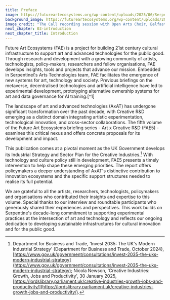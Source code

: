 ```yaml
---
title: Preface
image: https://futureartecosystems.org/wp-content/uploads/2025/06/Serpentine-Choral-Recording.jpg
background_image: https://futureartecosystems.org/wp-content/uploads/2025/06/bg-Serpentine-Choral-Recording.png
image_credit: "The Call recording session with Open Arts Choir, Belfast, 24 June 2024. To produce the UK Choral AI Dataset, Serpentine recorded fifteen community choirs across the UK and worked with a Data Intermediary  and the choristers to develop a novel data governance framework. Image courtesy of Foreign Body Productions."
next_chapter: 03-introduction
next_chapter_title: Introduction
---
```


<Box>
Future Art Ecosystems (FAE) is a project for building 21st century cultural infrastructure to support art and advanced technologies for the public good. Through research and development with a growing community of artists, technologists, policy-makers, researchers and fellow organisations, FAE develops insights, tools and projects that advance our mission. Embedded in Serpentine\'s Arts Technologies team, FAE facilitates the emergence of new systems for art, technology and society. Previous briefings on the metaverse, decentralised technologies and artificial intelligence have led to experimental development, prototyping alternative ownership systems for art and data governance for AI training.[^1]

The landscape of art and advanced technologies (AxAT) has undergone significant transformation over the past decade, with Creative R&D emerging as a distinct domain integrating artistic experimentation, technological innovation, and cross-sector collaborations. The fifth volume of the Future Art Ecosystems briefing series - Art x Creative R&D (FAE5) - examines this critical nexus and offers concrete proposals for its development and impact.

This publication comes at a pivotal moment as the UK Government develops its Industrial Strategy and Sector Plan for the Creative Industries.[^2] With technology and culture policy still in development, FAE5 presents a timely intervention to help shape these emerging priorities. The report offers policymakers a deeper understanding of AxAT\'s distinctive contribution to innovation ecosystems and the specific support structures needed to realise its full potential.

We are grateful to all the artists, researchers, technologists, policymakers and organisations who contributed their insights and expertise to this volume. Special thanks to our interview and roundtable participants who generously shared their experiences and perspectives. This work builds on Serpentine\'s decade-long commitment to supporting experimental practices at the intersection of art and technology and reflects our ongoing dedication to developing sustainable infrastructures for cultural innovation and for the public good.

</Box>

[^1]: 'PCO: A Stewardship Technology for Art', PCO: A stewardship technology for art, accessed 5 June 2025, [https://pco.art/](https://pco.art/); Victoria Ivanova and Jennifer Ding, 'Choral Data "Trust" Experiment White Paper: Prototyping a GLAM Trusted Data Intermediary for Public Interest AI' (Serpentine Arts Technologies, 17 February 2025), [https://doi.org/10.5281/ZENODO.14859320](https://doi.org/10.5281/ZENODO.14859320).
[^2]: Department for Business and Trade, 'Invest 2035: The UK's Modern Industrial Strategy' (Department for Business and Trade, October 2024), [https://www.gov.uk/government/consultations/invest-2035-the-uks-modern-industrial-strategy](https://www.gov.uk/government/consultations/invest-2035-the-uks-modern-industrial-strategy); Nicola Newson, 'Creative Industries: Growth, Jobs and Productivity', 30 January 2025, [https://lordslibrary.parliament.uk/creative-industries-growth-jobs-and-productivity/](https://lordslibrary.parliament.uk/creative-industries-growth-jobs-and-productivity/).
